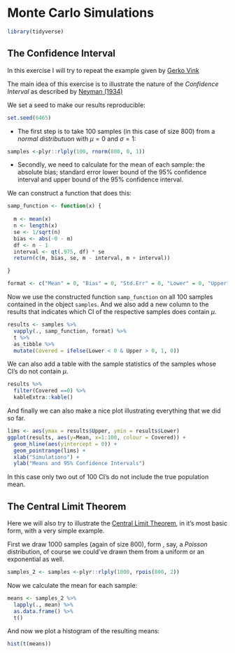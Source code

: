 # Monte Carlo Simulations

```r
library(tidyverse)
```

## The Confidence Interval

In this exercise I will try to repeat the example given by [Gerko Vink](https://www.gerkovink.com/markup/Wk1/Solution_to_Ex1.html)

The main idea of this exercise is to illustrate the nature of the *Confidence Interval* as described by [Neyman (1934)](http://www.stat.cmu.edu/~brian/905-2008/papers/neyman-1934-jrss.pdf)

We set a seed to make our results reproducible:
```r
set.seed(6465)
```

 - The first step is to take 100 samples (in this case of size 800) from a *normal distributuon* with $\mu = 0$ and $\sigma = 1$:
```r
samples <-plyr::rlply(100, rnorm(800, 0, 1))
```

 - Secondly, we need to calculate for the mean of each sample: the absolute bias; standard error lower bound of the 95% confidence interval and upper bound of the 95% confidence interval.

We can construct a function that does this:
```r
samp_function <- function(x) {
 
  m <- mean(x)
  n <- length(x)
  se <- 1/sqrt(n)
  bias <- abs(-0 - m)
  df <- n - 1
  interval <- qt(.975, df) * se
  return(c(m, bias, se, m - interval, m + interval))

}

format <- c("Mean" = 0, "Bias" = 0, "Std.Err" = 0, "Lower" = 0, "Upper" = 0)
```

Now we use the constructed function `samp_function` on all 100 samples contained in the object `samples`. And we also add a new column to the results that indicates which CI of the respective samples does contain $\mu$.

```r
results <- samples %>%
  vapply(., samp_function, format) %>%
  t %>%
  as_tibble %>% 
  mutate(Covered = ifelse(Lower < 0 & Upper > 0, 1, 0))
```

We can also add a table with the sample statistics of the samples whose CI's do not contain $\mu$.

```r
results %>%
  filter(Covered ==0) %>%
  kableExtra::kable()
```

And finally we can also make a nice plot illustrating everything that we did so far.

```r
lims <- aes(ymax = results$Upper, ymin = results$Lower)
ggplot(results, aes(y=Mean, x=1:100, colour = Covered)) + 
  geom_hline(aes(yintercept = 0)) + 
  geom_pointrange(lims) + 
  xlab("Simulations") +
  ylab("Means and 95% Confidence Intervals")
```
In this case only two out of 100 CI's do not include the true population mean.


## The Central Limit Theorem

Here we will also try to illustrate the [Central Limit Theorem](https://en.wikipedia.org/wiki/Central_limit_theorem), in it's most basic form, with a very simple example.

First we draw 1000 samples (again of size 800), form , say, a *Poisson* distribution, of course we could've drawn them from a uniform or an exponential as well.

```r
samples_2 <- samples <-plyr::rlply(1000, rpois(800, 2))
```

Now we calculate the mean for each sample:
```r
means <- samples_2 %>%
  lapply(., mean) %>%
  as.data.frame() %>%
  t()
```

And now we plot a histogram of the resulting means:
```r
hist(t(means))
```

